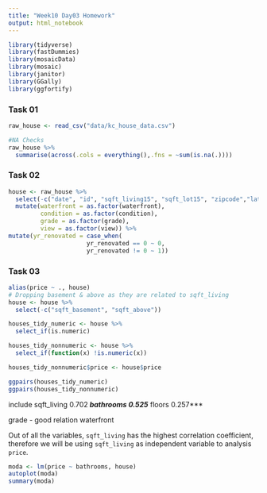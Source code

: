 ```yaml
---
title: "Week10 Day03 Homework"
output: html_notebook
---
```


```r
library(tidyverse)
library(fastDummies)
library(mosaicData)
library(mosaic)
library(janitor)
library(GGally)
library(ggfortify)
```

### Task 01
```r
raw_house <- read_csv("data/kc_house_data.csv")
```

```r
#NA Checks
raw_house %>% 
  summarise(across(.cols = everything(),.fns = ~sum(is.na(.))))
```
### Task 02
```r
house <- raw_house %>% 
  select(-c("date", "id", "sqft_living15", "sqft_lot15", "zipcode","lat","long")) %>% 
  mutate(waterfront = as.factor(waterfront),
         condition = as.factor(condition),
         grade = as.factor(grade),
         view = as.factor(view)) %>% 
mutate(yr_renovated = case_when(
                      yr_renovated == 0 ~ 0,
                      yr_renovated != 0 ~ 1))

```

### Task 03
```r
alias(price ~ ., house)
# Dropping basement & above as they are related to sqft_living
house <- house %>% 
  select(-c("sqft_basement", "sqft_above"))

```

```r
houses_tidy_numeric <- house %>%
  select_if(is.numeric)

houses_tidy_nonnumeric <- house %>%
  select_if(function(x) !is.numeric(x))

houses_tidy_nonnumeric$price <- house$price

ggpairs(houses_tidy_numeric)
ggpairs(houses_tidy_nonnumeric)
```
include
sqft_living 0.702***
bathrooms 0.525***
floors 0.257***

grade - good relation
waterfront




Out of all the variables, `sqft_living` has the highest correlation coefficient, therefore we will be using `sqft_living` as independent variable to analysis `price`.

```r
moda <- lm(price ~ bathrooms, house)
autoplot(moda)
summary(moda)

```

